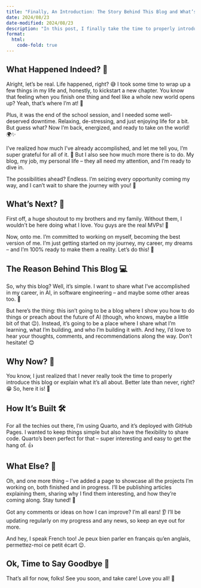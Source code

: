 ```yaml
---
title: "Finally, An Introduction: The Story Behind This Blog and What’s Next"
date: 2024/08/23
date-modified: 2024/08/23
description: "In this post, I finally take the time to properly introduce my blog, explain its purpose, and share why I've been away for the past few months. It's a fresh start and an exciting journey ahead!"
format:
  html:
    code-fold: true
---
```


## What Happened Indeed? 🤔

Alright, let's be real. Life happened, right? 😅 I took some time to wrap up a few things in my life and, honestly, to kickstart a new chapter. You know that feeling when you finish one thing and feel like a whole new world opens up? Yeah, that’s where I’m at! 🌟

Plus, it was the end of the school session, and I needed some well-deserved downtime. Relaxing, de-stressing, and just enjoying life for a bit. But guess what? Now I’m back, energized, and ready to take on the world! 🌍✨

I’ve realized how much I've already accomplished, and let me tell you, I’m super grateful for all of it. 🙏 But I also see how much more there is to do. My blog, my job, my personal life – they all need my attention, and I'm ready to dive in.

The possibilities ahead? Endless. I’m seizing every opportunity coming my way, and I can’t wait to share the journey with you! 🚀

## What’s Next? 🎉

First off, a huge shoutout to my brothers and my family. Without them, I wouldn't be here doing what I love. You guys are the real MVPs! 💪

Now, onto me. I’m committed to working on myself, becoming the best version of me. I’m just getting started on my journey, my career, my dreams – and I’m 100% ready to make them a reality. Let's do this! 🙌

## The Reason Behind This Blog 💻

So, why this blog? Well, it’s simple. I want to share what I’ve accomplished in my career, in AI, in software engineering – and maybe some other areas too. 🚀

But here's the thing: this isn’t going to be a blog where I show you how to do things or preach about the future of AI (though, who knows, maybe a little bit of that 😉). Instead, it’s going to be a place where I share what I’m learning, what I’m building, and who I’m building it with. And hey, I’d love to hear your thoughts, comments, and recommendations along the way. Don’t hesitate! 😊

## Why Now? 🤷

You know, I just realized that I never really took the time to properly introduce this blog or explain what it’s all about. Better late than never, right? 😁 So, here it is! 🎉

## How It’s Built 🛠️

For all the techies out there, I’m using Quarto, and it's deployed with GitHub Pages. I wanted to keep things simple but also have the flexibility to share code. Quarto's been perfect for that – super interesting and easy to get the hang of. 👍

## What Else? 🧐

Oh, and one more thing – I’ve added a page to showcase all the projects I’m working on, both finished and in progress. I’ll be publishing articles explaining them, sharing why I find them interesting, and how they’re coming along. Stay tuned! 🚧

Got any comments or ideas on how I can improve? I’m all ears! 👂 I’ll be updating regularly on my progress and any news, so keep an eye out for more.

And hey, I speak French too! Je peux bien parler en français qu’en anglais, permettez-moi ce petit écart 😉.

## Ok, Time to Say Goodbye 👋

That’s all for now, folks! See you soon, and take care! Love you all! 💖

